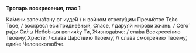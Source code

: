 **Тропарь воскресения, глас 1**

Ка́мени запеча́тану от иуде́й / и во́ином стрегу́щим Пречи́стое Те́ло Твое́, / воскре́сл еси́ тридне́вный, Спа́се, / да́руяй ми́рови жизнь. / Сего́ ра́ди Си́лы Небе́сныя вопия́ху Ти, Жизнода́вче: / сла́ва Воскресе́нию Твоему́, Христе́, / сла́ва Ца́рствию Твоему́, // сла́ва смотре́нию Твоему́, еди́не Человеколю́бче.
